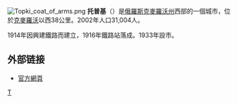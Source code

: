 {{coord|55.2797|N|85.6108|E|display=title}}
[[File:Topki_coat_of_arms.png|right]]
'''托普基'''（{{lang-ru|Топки́}}）是[[俄羅斯|俄羅斯]][[克麥羅沃州|克麥羅沃州]]西部的一個城市，位於[[克麥羅沃|克麥羅沃]]以西38公里。2002年人口31,004人。

1914年因興建鐵路而建立，1916年鐵路站落成。1933年設市。

==外部链接==
* [http://e-topki.ru/ 官方網頁] {{Wayback|url=http://e-topki.ru/ |date=20201129141549 }}

{{克麦罗沃州行政区划}}
[[Category:克麥羅沃州城市|Т]]